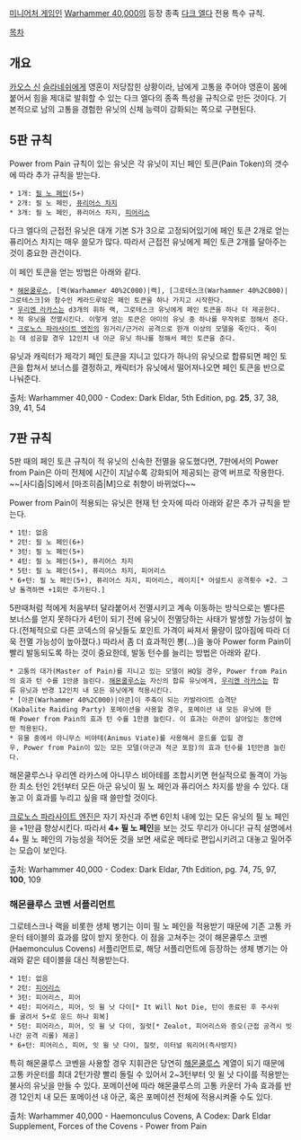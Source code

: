 '''{{{+1 Power from Pain}}}'''
{{{+1 고통으로 얻는 힘}}}

[[미니어처 게임]]인 [[Warhammer 40,000]]의 등장 종족 [[다크 엘다]] 전용 특수 규칙.

[[목차]]

== 개요 ==
[[카오스 신]] [[슬라네쉬]]에게 영혼이 저당잡힌 상황이라, 남에게 고통을 주어야 영혼이 몸에 붙어서 힘을 제대로 발휘할 수 있는 다크 엘다의 종족 특성을 규칙으로 만든 것이다. 기본적으로 남의 고통을 경험한 유닛의 신체 능력이 강화되는 쪽으로 구현된다.

== 5판 규칙 ==
Power from Pain 규칙이 있는 유닛은 각 유닛이 지닌 페인 토큰(Pain Token)의 갯수에 따라 추가 규칙을 받는다.

 * 1개: [[필 노 페인]](5+)
 * 2개: 필 노 페인, [[퓨리어스 차지]]
 * 3개: 필 노 페인, 퓨리어스 차지, [[피어리스]]

다크 엘다의 근접전 유닛은 대개 기본 S가 3으로 고정되어있기에 페인 토큰 2개로 얻는 퓨리어스 차지는 매우 쓸모가 많다. 따라서 근접전 유닛에게 페인 토큰 2개를 달아주는 것이 중요한 관건이다.

이 페인 토큰을 얻는 방법은 아래와 같다.
 * [[해몬쿨루스]], [랙(Warhammer 40%2C000)|랙], [그로테스크(Warhammer 40%2C000)|그로테스크]와 참수인 케라드루앜은 페인 토큰을 하나 가지고 시작한다.
 * [[우리엔 라카스]]는 d3개의 휘하 랙, 그로테스크 유닛에게 페인 토큰을 하나 더 제공한다.
 * 적 유닛을 전멸시킨다. 이렇게 얻는 토큰은 아미의 유닛 중 하나를 무작위로 정해서 준다.
 * [[크로노스 파라사이트 엔진]]의 원거리/근거리 공격으로 한개 이상의 모델을 죽인다. 죽이는 데 성공할 경우 12인치 내 아군 유닛 하나를 정해서 페인 토큰을 준다.

유닛과 캐릭터가 제각기 페인 토큰을 지니고 있다가 하나의 유닛으로 합류되면 페인 토큰을 합쳐서 보너스를 결정하고, 캐릭터가 유닛에서 떨어져나오면 페인 토큰을 반으로 나눠준다.

출처: Warhammer 40,000 - Codex: Dark Eldar, 5th Edition, pg. '''25''', 37, 38, 39, 41, 54

== 7판 규칙 ==
5판 때의 페인 토큰 규칙이 적 유닛의 신속한 전멸을 유도했다면, 7판에서의 Power from Pain은 아미 전체에 시간이 지날수록 강화되어 제공되는 광역 버프로 작용한다. ~~[사디즘|S]에서 [마조히즘|M]으로 취향이 바뀌었다~~

Power from Pain이 적용되는 유닛은 현재 턴 숫자에 따라 아래와 같은 추가 규칙을 받는다.

 * 1턴: 없음
 * 2턴: 필 노 페인(6+)
 * 3턴: 필 노 페인(5+)
 * 4턴: 필 노 페인(5+), 퓨리어스 차지
 * 5턴: 필 노 페인(5+), 퓨리어스 차지, 피어리스
 * 6+턴: 필 노 페인(5+), 퓨리어스 차지, 피어리스, 레이지[* 어설트시 공격횟수 +2. 그냥 돌격하면 +1회만 추가된다.]

5판때처럼 적에게 처음부터 달라붙어서 전멸시키고 계속 이동하는 방식으로는 별다른 보너스를 얻지 못하다가 4턴이 되기 전에 유닛이 전멸당하는 사태가 발생할 가능성이 높다.(전체적으로 다른 코덱스의 유닛들도 포인트 가격이 싸져서 물량이 많아짐에 따라 더욱 전멸 가능성이 높아졌다.) 따라서 좀 더 효과적인 뽕(...)을 놓아 Power form Pain이 빨리 발동되도록 하는 것이 중요한데, 발동 턴수를 늘리는 방법은 아래와 같다.

 * 고통의 대가(Master of Pain)를 지니고 있는 모델이 HQ일 경우, Power from Pain의 효과 턴 수를 1만큼 늘린다. [[해몬쿨루스]]는 자신의 합류 유닛에게, [[우리엔 라카스]]는 합류 유닛과 반경 12인치 내 모든 유닛에게 적용시킨다.
 * [아콘(Warhammer 40%2C000)|아콘]이 주축이 되는 카발라이트 습격단(Kabalite Raiding Party) 포메이션을 사용할 경우, 포메이션 내 모든 유닛에 한해 Power from Pain의 효과 턴 수를 1만큼 늘린다. 이 효과는 아콘이 살아있는 동안에만 적용된다.
 * 유물 중에서 아니무스 비아테(Animus Viate)를 사용해서 운드를 입힐 경우, Power from Pain이 있는 모든 모델(아군과 적군 포함)의 효과 턴수를 1턴만큼 늘린다.

해몬쿨루스나 우리엔 라카스에 아니무스 비아테를 조합시키면 현실적으로 돌격이 가능한 최소 턴인 2턴부터 모든 아군 유닛이 필 노 페인과 퓨리어스 차지를 받을 수 있다. 대놓고 이 효과를 누리고 싶을 때 쓸만할 것이다.

[[크로노스 파라사이트 엔진]]은 자기 자신과 주변 6인치 내에 있는 모든 유닛의 필 노 페인을 +1만큼 향상시킨다. 따라서 '''4+ 필 노 페인'''을 보는 것도 무리가 아니다! 규칙 설명에서 4+ 필 노 페인의 가능성을 적어둔 것을 보면 새로운 메타로 편입시키려고 대놓고 밀어주는 모습이 보인다.

출처: Warhammer 40,000 - Codex: Dark Eldar, 7th Edition, pg. 74, 75, 97, '''100''', 109

=== 해몬쿨루스 코벤 서플리먼트 ===
그로테스크나 랙을 비롯한 생체 병기는 이미 필 노 페인을 적용받기 때문에 기존 고통 카운터 테이블의 효과를 많이 받지 못한다. 이 점을 고쳐주는 것이 해몬쿨루스 코벤(Haemonculus Covens) 서플리먼트로, 해당 서플리먼트에 등장하는 생체 병기는 아래와 같은 테이블을 대신 적용받는다.

 * 1턴: 없음
 * 2턴: [[피어리스]]
 * 3턴: 피어리스, 피어
 * 4턴: 피어리스, 피어, 잇 윌 낫 다이[* It Will Not Die, 턴이 종료된 후 주사위를 굴려서 5+로 운드 하나 회복]
 * 5턴: 피어리스, 피어, 잇 윌 낫 다이, 질럿[* Zealot, 피어리스와 증오(근접 공격시 빗나간 공격 리롤) 제공]
 * 6+턴: 피어리스, 피어, 잇 윌 낫 다이, 질럿, 이터널 워리어(즉사방지)

특히 해몬쿨루스 코벤을 사용할 경우 지휘관은 당연히 [[해몬쿨루스]] 계열이 되기 때문에 고통 카운터를 최대 2턴가량 빨리 돌릴 수 있어서 2~3턴부터 잇 윌 낫 다이를 적용받는 불사의 유닛을 만들 수 있다. 포메이션에 따라 해몬쿨루스의 고통 카운터 가속 효과를 반경 12인치 내 모든 포메이션 내 아군, 혹은 포메이션 전체에 적용시켜줄 수도 있다.

출처: Warhammer 40,000 - Haemonculus Covens, A Codex: Dark Eldar Supplement, Forces of the Covens - Power from Pain
